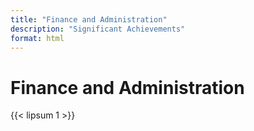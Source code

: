 ```yaml
---
title: "Finance and Administration"
description: "Significant Achievements"
format: html
---
```

# Finance and Administration

{{< lipsum 1 >}}